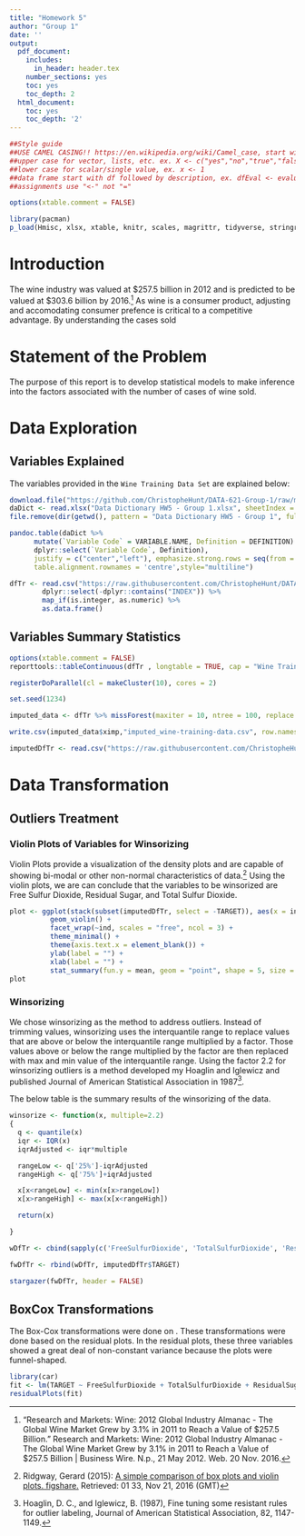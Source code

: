 ```yaml
---
title: "Homework 5"
author: "Group 1"
date: ''
output:
  pdf_document:
    includes:
      in_header: header.tex
    number_sections: yes
    toc: yes
    toc_depth: 2
  html_document:
    toc: yes
    toc_depth: '2'
---
```


```r
##Style guide
##USE CAMEL CASING!! https://en.wikipedia.org/wiki/Camel_case, start with lowercase then each word after start with upper case
##upper case for vector, lists, etc. ex. X <- c("yes","no","true","false")
##lower case for scalar/single value, ex. x <- 1
##data frame start with df followed by description, ex. dfEval <- evaluation data frame
##assignments use "<-" not "="
```

```r
options(xtable.comment = FALSE)

library(pacman)
p_load(Hmisc, xlsx, xtable, knitr, scales, magrittr, tidyverse, stringr, e1071, corrplot, knitcitations, bibtex, missForest, abc, foreach, doParallel, stargazer, forecast, matrixStats, glmulti, leaps, data.table, highlight, car, pracma, boot, pander, ggplot2)
```

\begin{center}
\bigskip
\bigskip
\bigskip
Prepared for:\\
\medskip
Dr. Nathan Bastian\\
\smallskip
City University of New York, School of Professional Studies - Data 621\\
\bigskip
Prepared by:\\
\medskip
Group 1\\ 
\medskip
Senthil Dhanapal\\ 
\smallskip
Yadu Chittampalli\\
\smallskip
Christophe Hunt\\  

\end{center}

\newpage

# Introduction

The wine industry was valued at \$257.5 billion in 2012 and is predicted to be valued at \$303.6 billion by 2016.[^1] As wine is a consumer product, adjusting and accomodating consumer prefence is critical to a competitive advantage. By understanding the cases sold 

[^1]: "Research and Markets: Wine: 2012 Global Industry Almanac - The Global Wine Market Grew by 3.1% in 2011 to Reach a Value of \$257.5 Billion." Research and Markets: Wine: 2012 Global Industry Almanac - The Global Wine Market Grew by 3.1% in 2011 to Reach a Value of $257.5 Billion | Business Wire. N.p., 21 May 2012. Web. 20 Nov. 2016.

# Statement of the Problem

The purpose of this report is to develop statistical models to make inference into the factors associated with the number of cases of wine sold.

# Data Exploration  

## Variables Explained

The variables provided in the `Wine Training Data Set` are explained below:

```r
download.file("https://github.com/ChristopheHunt/DATA-621-Group-1/raw/master/Homework%205/Data%20Dictionary.xlsx?raw=true", destfile = "Data Dictionary HW5 - Group 1.xlsx", mode = 'wb')
daDict <- read.xlsx("Data Dictionary HW5 - Group 1.xlsx", sheetIndex = 1)
file.remove(dir(getwd(), pattern = "Data Dictionary HW5 - Group 1", full.names = TRUE))
```

```r
pandoc.table(daDict %>% 
      mutate(`Variable Code` = VARIABLE.NAME, Definition = DEFINITION)  %>%
      dplyr::select(`Variable Code`, Definition),
      justify = c("center","left"), emphasize.strong.rows = seq(from = 1, to = nrow(daDict), by = 2),
      table.alignment.rownames = 'centre',style="multiline")
```


```r
dfTr <- read.csv("https://raw.githubusercontent.com/ChristopheHunt/DATA-621-Group-1/master/Homework%205/wine-training-data.csv") %>%
        dplyr::select(-dplyr::contains("INDEX")) %>%
        map_if(is.integer, as.numeric) %>%
        as.data.frame()
```

\newpage

## Variables Summary Statistics

```r
options(xtable.comment = FALSE)
reporttools::tableContinuous(dfTr , longtable = TRUE, cap = "Wine Training Data Set Summary Statistics")
```

```r
registerDoParallel(cl = makeCluster(10), cores = 2)

set.seed(1234)

imputed_data <- dfTr %>% missForest(maxiter = 10, ntree = 100, replace = TRUE, parallelize = 'forests', verbose = TRUE) #Takes approximately 20 minutes to process, resource intensive

write.csv(imputed_data$ximp,"imputed_wine-training-data.csv", row.names = FALSE) #wrote imputed_data to csv file due to processing time taken by missForest and random results. 
```

```r
imputedDfTr <- read.csv("https://raw.githubusercontent.com/ChristopheHunt/DATA-621-Group-1/master/Homework%205/imputed_wine-training-data.csv")
```

\newpage

# Data Transformation

## Outliers Treatment

### Violin Plots of Variables for Winsorizing

Violin Plots provide a visualization of the density plots and are capable of showing bi-modal or other non-normal  characteristics of data.[^5] Using the violin plots, we are can conclude that the variables to be winsorized are Free Sulfur Dioxide, Residual Sugar, and Total Sulfur Dioxide. 

[^5]: Ridgway, Gerard (2015): [A simple comparison of box plots and violin plots. figshare.](https://dx.doi.org/10.6084/m9.figshare.1544525.v1) Retrieved: 01 33, Nov 21, 2016 (GMT)

```r
plot <- ggplot(stack(subset(imputedDfTr, select = -TARGET)), aes(x = ind, y = values)) + 
          geom_violin() +
          facet_wrap(~ind, scales = "free", ncol = 3) +
          theme_minimal() +
          theme(axis.text.x = element_blank()) + 
          ylab(label = "") +
          xlab(label = "") + 
          stat_summary(fun.y = mean, geom = "point", shape = 5, size = 4)
plot
```

### Winsorizing

We chose winsorizing as the method to address outliers. Instead of trimming values, winsorizing uses the interquantile range to replace values that are above or below the interquantile range multiplied by a factor. Those values above or below the range multiplied by the factor are then replaced with max and min value of the interquantile range. Using the factor 2.2 for winsorizing outliers is a method developed my Hoaglin and Iglewicz and published Journal of American Statistical Association in 1987[^4].  

[^4]:Hoaglin, D. C., and Iglewicz, B. (1987), Fine tuning some resistant rules for outlier labeling, Journal of American Statistical Association, 82, 1147-1149.

The below table is the summary results of the winsorizing of the data. 

```r
winsorize <- function(x, multiple=2.2)
{
  q <- quantile(x)
  iqr <- IQR(x)
  iqrAdjusted <- iqr*multiple

  rangeLow <- q['25%']-iqrAdjusted
  rangeHigh <- q['75%']+iqrAdjusted

  x[x<rangeLow] <- min(x[x>rangeLow])
  x[x>rangeHigh] <- max(x[x<rangeHigh])

  return(x)  

}

wDfTr <- cbind(sapply(c('FreeSulfurDioxide', 'TotalSulfurDioxide', 'ResidualSugar'), function(x) winsorize(imputedDfTr[,x], multiple=2.2)), subset(imputedDfTr, select = -c(FreeSulfurDioxide, TotalSulfurDioxide, ResidualSugar)))

fwDfTr <- rbind(wDfTr, imputedDfTr$TARGET)

stargazer(fwDfTr, header = FALSE)
```

\newpage

## BoxCox Transformations 

The Box-Cox transformations were done on . These transformations were done based on the residual plots. In the residual plots, these three variables showed a great deal of non-constant variance because the plots were funnel-shaped. 

```r
library(car)
fit <- lm(TARGET ~ FreeSulfurDioxide + TotalSulfurDioxide + ResidualSugar + FixedAcidity + VolatileAcidity + CitricAcid + Chlorides + Density + pH + Sulphates + Alcohol + LabelAppeal + STARS, data = fwDfTr)
residualPlots(fit)
```